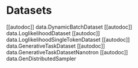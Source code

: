 # Datasets

[[autodoc]] data.DynamicBatchDataset
[[autodoc]] data.LoglikelihoodDataset
[[autodoc]] data.LoglikelihoodSingleTokenDataset
[[autodoc]] data.GenerativeTaskDataset
[[autodoc]] data.GenerativeTaskDatasetNanotron
[[autodoc]] data.GenDistributedSampler
